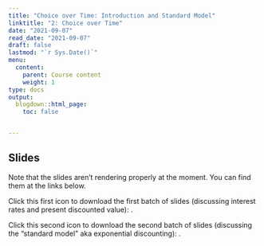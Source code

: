 ```yaml
---
title: "Choice over Time: Introduction and Standard Model"
linktitle: "2: Choice over Time"
date: "2021-09-07"
read_date: "2021-09-07"
draft: false
lastmod: "`r Sys.Date()`"
menu:
  content:
    parent: Course content
    weight: 1
type: docs
output:
  blogdown::html_page:
    toc: false


---
```


## Slides

Note that the slides aren't rendering properly at the moment. You can find them at the links below.

Click this first icon to download the first batch of slides (discussing interest rates and present discounted value): [<i class="fas fa-file-download"></i>](/ps/EC404_Lecture4a.pdf).

Click this second icon to download the second batch of slides (discussing the "standard model" aka exponential discounting): [<i class="fas fa-file-download"></i>](/ps/EC404_Lecture4b.pdf).
